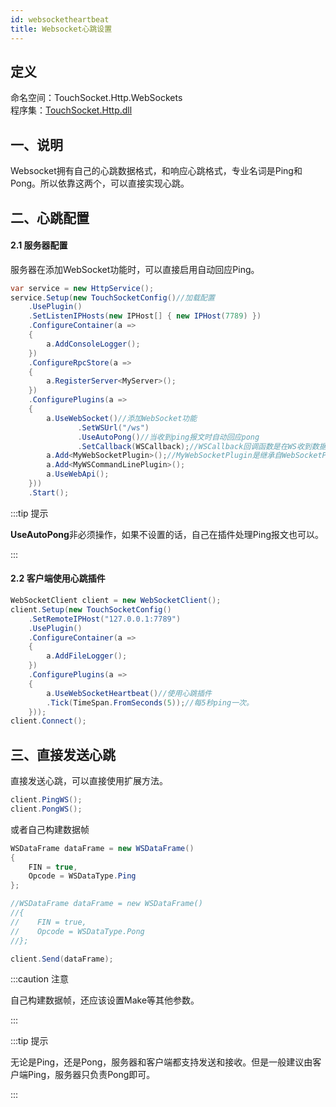 ```yaml
---
id: websocketheartbeat
title: Websocket心跳设置
---
```


## 定义

命名空间：TouchSocket.Http.WebSockets <br/>
程序集：[TouchSocket.Http.dll](https://www.nuget.org/packages/TouchSocket.Http)

## 一、说明

Websocket拥有自己的心跳数据格式，和响应心跳格式，专业名词是Ping和Pong。所以依靠这两个，可以直接实现心跳。

## 二、心跳配置

#### 2.1 服务器配置

服务器在添加WebSocket功能时，可以直接启用自动回应Ping。

```csharp {17}
var service = new HttpService();
service.Setup(new TouchSocketConfig()//加载配置
    .UsePlugin()
    .SetListenIPHosts(new IPHost[] { new IPHost(7789) })
    .ConfigureContainer(a =>
    {
        a.AddConsoleLogger();
    })
    .ConfigureRpcStore(a =>
    {
        a.RegisterServer<MyServer>();
    })
    .ConfigurePlugins(a =>
    {
        a.UseWebSocket()//添加WebSocket功能
               .SetWSUrl("/ws")
               .UseAutoPong()//当收到ping报文时自动回应pong
               .SetCallback(WSCallback);//WSCallback回调函数是在WS收到数据时触发回调的。
        a.Add<MyWebSocketPlugin>();//MyWebSocketPlugin是继承自WebSocketPluginBase的插件。
        a.Add<MyWSCommandLinePlugin>();
        a.UseWebApi();
    }))
    .Start();
```

:::tip 提示

**UseAutoPong**非必须操作，如果不设置的话，自己在插件处理Ping报文也可以。

:::  

#### 2.2 客户端使用心跳插件

```csharp {11-12}
WebSocketClient client = new WebSocketClient();
client.Setup(new TouchSocketConfig()
    .SetRemoteIPHost("127.0.0.1:7789")
    .UsePlugin()
    .ConfigureContainer(a =>
    {
        a.AddFileLogger();
    })
    .ConfigurePlugins(a => 
    {
        a.UseWebSocketHeartbeat()//使用心跳插件
        .Tick(TimeSpan.FromSeconds(5));//每5秒ping一次。
    }));
client.Connect();
```

## 三、直接发送心跳

直接发送心跳，可以直接使用扩展方法。
```csharp 
client.PingWS();
client.PongWS();
```

或者自己构建数据帧
```csharp
WSDataFrame dataFrame = new WSDataFrame()
{
    FIN = true,
    Opcode = WSDataType.Ping
};

//WSDataFrame dataFrame = new WSDataFrame()
//{
//    FIN = true,
//    Opcode = WSDataType.Pong
//};

client.Send(dataFrame);
```

:::caution 注意

自己构建数据帧，还应该设置Make等其他参数。

:::  

:::tip 提示

无论是Ping，还是Pong，服务器和客户端都支持发送和接收。但是一般建议由客户端Ping，服务器只负责Pong即可。

:::  
